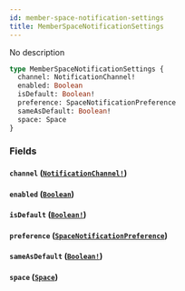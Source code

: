 ```yaml
---
id: member-space-notification-settings
title: MemberSpaceNotificationSettings
---
```


No description

```graphql
type MemberSpaceNotificationSettings {
  channel: NotificationChannel!
  enabled: Boolean
  isDefault: Boolean!
  preference: SpaceNotificationPreference
  sameAsDefault: Boolean!
  space: Space
}
```

### Fields

#### `channel` ([`NotificationChannel!`](/docs/graphql/enums/notification-channel))

#### `enabled` ([`Boolean`](/docs/graphql/scalars/boolean))

#### `isDefault` ([`Boolean!`](/docs/graphql/scalars/boolean))

#### `preference` ([`SpaceNotificationPreference`](/docs/graphql/enums/space-notification-preference))

#### `sameAsDefault` ([`Boolean!`](/docs/graphql/scalars/boolean))

#### `space` ([`Space`](/docs/graphql/objects/space))
